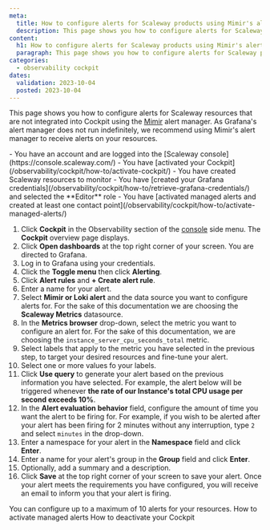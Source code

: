 ```yaml
---
meta:
  title: How to configure alerts for Scaleway products using Mimir's alert manager
  description: This page shows you how to configure alerts for Scaleway products using Mimir's alert manager
content:
  h1: How to configure alerts for Scaleway products using Mimir's alert manager
  paragraph: This page shows you how to configure alerts for Scaleway products using Mimir's alert manager
categories:
  - observability cockpit
dates:
  validation: 2023-10-04
  posted: 2023-10-04
---
```


This page shows you how to configure alerts for Scaleway resources that are not integrated into Cockpit using the [Mimir](/observability/cockpit/concepts/#mimir) alert manager. As Grafana's alert manager does not run indefinitely, we recommend using Mimir's alert manager to receive alerts on your resources.

<Message type="requirement">
  - You have an account and are logged into the [Scaleway console](https://console.scaleway.com/)
  - You have [activated your Cockpit](/observability/cockpit/how-to/activate-cockpit/)
  - You have created Scaleway resources to monitor
  - You have [created your Grafana credentials](/observability/cockpit/how-to/retrieve-grafana-credentials/) and selected the **Editor** role
  - You have [activated managed alerts and created at least one contact point](/observability/cockpit/how-to/activate-managed-alerts/)
</Message>

1. Click **Cockpit** in the Observability section of the [console](https://console.scaleway.com/) side menu. The **Cockpit** overview page displays.
2. Click **Open dashboards** at the top right corner of your screen. You are directed to Grafana.
3. Log in to Grafana using your credentials.
4. Click the **Toggle menu** then click **Alerting**.
5. Click **Alert rules** and **+ Create alert rule**.
6. Enter a name for your alert.
7. Select **Mimir or Loki alert** and the data source you want to configure alerts for. For the sake of this documentation we are choosing the **Scaleway Metrics** datasource.
8. In the **Metrics browser** drop-down, select the metric you want to configure an alert for. For the sake of this documentation, we are choosing the `instance_server_cpu_seconds_total` metric.
9. Select labels that apply to the metric you have selected in the previous step, to target your desired resources and fine-tune your alert.
10. Select one or more values fo your labels.
11. Click **Use query** to generate your alert based on the previous information you have selected. For example, the alert below will be triggered whenever **the rate of our Instance's total CPU usage per second exceeds 10%**.
    <Lightbox src="scaleway-instance-grafana-alert.webp" alt="" />
12. In the **Alert evaluation behavior** field, configure the amount of time you want the alert to be firing for.
    <Message type="note">
     For example, if you wish to be alerted after your alert has been firing for 2 minutes without any interruption, type `2` and select `minutes` in the drop-down.
    </Message>
13. Enter a namespace for your alert in the **Namespace** field and click **Enter**.
14. Enter a name for your alert's group in the **Group** field and click **Enter**.
15. Optionally, add a summary and a description.
16. Click **Save** at the top right corner of your screen to save your alert. Once your alert meets the requirements you have configured, you will receive an email to inform you that your alert is firing.

<Message type="important">
 You can configure up to a maximum of 10 alerts for your resources.
</Message>

<Navigation title="See Also">
  <PreviousButton to="/observability/cockpit/how-to/activate-managed-alerts/">How to activate managed alerts</PreviousButton>
  <NextButton to="/observability/cockpit/how-to/deactivate-cockpit/">How to deactivate your Cockpit</NextButton>
</Navigation>